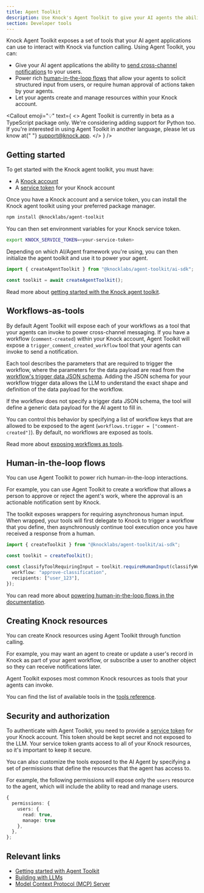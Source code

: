 ```yaml
---
title: Agent Toolkit
description: Use Knock's Agent Toolkit to give your AI agents the ability to send cross-channel messaging and power rich human-in-the-loop flows.
section: Developer tools
---
```


Knock Agent Toolkit exposes a set of tools that your AI agent applications can use to interact with Knock via function calling. Using Agent Toolkit, you can:

- Give your AI agent applications the ability to [send cross-channel notifications](/developer-tools/agent-toolkit/workflows-as-tools) to your users.
- Power rich [human-in-the-loop flows](/developer-tools/agent-toolkit/human-in-the-loop-flows) that allow your agents to solicit structured input from users, or require human approval of actions taken by your agents.
- Let your agents create and manage resources within your Knock account.

<Callout
  emoji="💡"
  text={
    <>
      Agent Toolkit is currently in beta as a TypeScript package only. We're
      considering adding support for Python too. If you're interested in using
      Agent Toolkit in another language, please let us know at{" "}
      <a href="mailto:support@knock.app">support@knock.app</a>.
    </>
  }
/>

## Getting started

To get started with the Knock agent toolkit, you must have:

- A [Knock account](https://dashboard.knock.app/signup)
- A [service token](/developer-tools/service-tokens) for your Knock account

Once you have a Knock account and a service token, you can install the Knock agent toolkit using your preferred package manager.

```bash
npm install @knocklabs/agent-toolkit
```

You can then set environment variables for your Knock service token.

```bash
export KNOCK_SERVICE_TOKEN=<your-service-token>
```

Depending on which AI/Agent framework you're using, you can then initialize the agent toolkit and use it to power your agent.

```typescript
import { createAgentToolkit } from "@knocklabs/agent-toolkit/ai-sdk";

const toolkit = await createAgentToolkit();
```

Read more about [getting started with the Knock agent toolkit](/developer-tools/agent-toolkit/getting-started).

## Workflows-as-tools

By default Agent Toolkit will expose each of your workflows as a tool that your agents can invoke to power cross-channel messaging. If you have a workflow (`comment-created`) within your Knock account, Agent Toolkit will expose a `trigger_comment_created_workflow` tool that your agents can invoke to send a notification.

Each tool describes the parameters that are required to trigger the workflow, where the parameters for the data payload are read from the [workflow's trigger data JSON schema](/developer-tools/validating-trigger-data). Adding the JSON schema for your workflow trigger data allows the LLM to understand the exact shape and definition of the data payload for the workflow.

If the workflow does not specify a trigger data JSON schema, the tool will define a generic data payload for the AI agent to fill in.

You can control this behavior by specifying a list of workflow keys that are allowed to be exposed to the agent (`workflows.trigger = ["comment-created"]`). By default, no workflows are exposed as tools.

Read more about [exposing workflows as tools](/developer-tools/agent-toolkit/workflows-as-tools).

## Human-in-the-loop flows

You can use Agent Toolkit to power rich human-in-the-loop interactions.

For example, you can use Agent Toolkit to create a workflow that allows a person to approve or reject the agent's work, where the approval is an actionable notification sent by Knock.

The toolkit exposes wrappers for requiring asynchronous human input. When wrapped, your tools will first delegate to Knock to trigger a workflow that you define, then asynchronously continue tool execution once you have received a response from a human.

```typescript title="Wrapping a tool as requiring human input"
import { createToolkit } from "@knocklabs/agent-toolkit/ai-sdk";

const toolkit = createToolkit();

const classifyToolRequiringInput = toolkit.requireHumanInput(classifyWork, {
  workflow: "approve-classification",
  recipients: ["user_123"],
});
```

You can read more about [powering human-in-the-loop flows in the documentation](/developer-tools/agent-toolkit/human-in-the-loop-flows).

## Creating Knock resources

You can create Knock resources using Agent Toolkit through function calling.

For example, you may want an agent to create or update a user's record in Knock as part of your agent workflow, or subscribe a user to another object so they can receive notifications later.

Agent Toolkit exposes most common Knock resources as tools that your agents can invoke.

You can find the list of available tools in the [tools reference](/developer-tools/agent-toolkit/tools-reference).

## Security and authorization

To authenticate with Agent Toolkit, you need to provide a [service token](/developer-tools/service-tokens) for your Knock account. This token should be kept secret and not exposed to the LLM. Your service token grants access to all of your Knock resources, so it's important to keep it secure.

You can also customize the tools exposed to the AI Agent by specifying a set of permissions that define the resources that the agent has access to.

For example, the following permissions will expose only the `users` resource to the agent, which will include the ability to read and manage users.

```typescript title="Setting permissions for the agent"
{
  permissions: {
    users: {
      read: true,
      manage: true
    },
  },
};
```

## Relevant links

- [Getting started with Agent Toolkit](/developer-tools/agent-toolkit/getting-started)
- [Building with LLMs](/developer-tools/building-with-llms)
- [Model Context Protocol (MCP) Server](/developer-tools/mcp-server)
